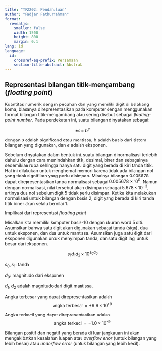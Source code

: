 ```yaml
---
title: "TF2202: Pendahuluan"
author: "Fadjar Fathurrahman"
format:
  revealjs:
    smaller: false
    width: 1500
    height: 800
    margin: 0.1
lang: id
language:
  id:
    crossref-eq-prefix: Persamaan
    section-title-abstract: Abstrak
---
```


## Representasi bilangan titik-mengambang (*floating point*)

Kuantitas numerik dengan pecahan dan yang memiliki digit di belakang koma, biasanya direpresentasikan
pada komputer dengan menggunakan format bilangan titik-mengambang atau sering disebut sebagai
*floating-point number*. Pada pendekatan ini, suatu bilangan dinyatakan sebagai:

$$
\pm s \times b^{e}
$$

dengan $s$ adalah significand atau mantissa, $b$ adalah basis dari sistem
bilangan yang digunakan, dan $e$ adalah eksponen.

Sebelum dinyatakan dalam bentuk ini, suatu bilangan dinormalisasi terlebih dahulu dengan cara
memindahkan titik, desimal, biner dan sebagainya sedemikian rupa sehingga hanya satu digit
yang berada di kiri tanda titik. Hal ini dilakukan untuk menghemat memori karena tidak ada
bilangan nol yang tidak signifikan yang perlu disimpan.
Misalnya bilangan 0.005678 dapat direpresentasikan tanpa normalisasi sebagai
$0.005678 \times 10^{0}$. Namun dengan normalisasi, nilai tersebut akan disimpan
sebagai $5.678 \times 10^{-3}$, artinya dua nol sebelum digit 5 tidak perlu disimpan.
Ketika kita melakukan normalisasi untuk bilangan dengan basis 2, digit yang berada di kiri tanda
titik biner akan selalu bernilai 1.

Implikasi dari representasi *floating point*

Misalkan kita memiliki komputer basis-10 dengan ukuran word 5 diti. Asumsikan bahwa satu digit
akan digunakan sebagai tanda (sign), dua untuk eksponen, dan dua untuk mantissa.
Asumsikan juga satu digit dari eksponen digunakan untuk menyimpan tanda, dan satu digit lagi
untuk besar dari eksponen.

$$
s_1 d_1 d_2 \times 10^{s_0 d_0}
$$

$s_0, s_1$: tanda

$d_0$: magnitudo dari eksponen

$d_1, d_2$ adalah magnitudo dari digit mantissa.

Angka terbesar yang dapat direpresentasikan adalah
$$
\text{angka terbesar} = +9.9 \times 10^{+9}
$$

Angka terkecil yang dapat direpresentasikan adalah
$$
\text{angka terkecil} = -1.0 \times 10^{-9}
$$


Bilangan positif dan negatif yang berada di luar jangkauan ini akan mengakibatkan
kesalahan luapan atau *overflow error* (untuk bilangan yang lebih besar) atau
*underflow error* (untuk bilangan yang lebih kecil).


